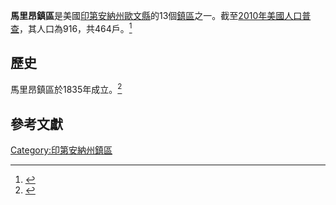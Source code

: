 {{Expand language|1=en|time=2020-07-11T12:13:48+00:00}}
{{Infobox settlement
|official_name            = 馬里昂鎮區
|native_name              = Marion Township
|settlement_type          = [[鎮區_(美國)|鎮區]]
|nickname                 = 
|motto                    =

<!-- Images -->
|image_skyline            = 
|imagesize                = 
|image_caption            = 
|image_flag               = 
|image_seal               =

<!-- Maps -->
|image_map                = Map highlighting Marion Township, Owen County, Indiana.svg
|mapsize                  = 250px
|map_caption              = 在歐文縣中的位置
|image_map1               = 
|mapsize1                 = 
|map_caption1             =

<!-- Location -->
|subdivision_type         = [[世界地理索引|国家]]
|subdivision_name         = {{USA}}
|subdivision_type1        = [[美国行政区划|州]]
|subdivision_name1        = {{flag|Indiana}}
|subdivision_type2        = [[印第安纳州县级行政区列表|縣]]
|subdivision_name2        = [[歐文縣_(印地安納州)|歐文縣]]
|government_footnotes     = 
|leader_title             = 
|leader_name              = 
|leader_title1            = 
|leader_name1             = 
|established_title        = 
|established_date         =

<!-- Area -->
|area_footnotes           = 
|area_magnitude           = 
|unit_pref                = Imperial
|area_total_sq_mi         = 35.94
|area_land_sq_mi          = 35.87
|area_water_sq_mi         = 0.07
|area_water_percent       = 0.19

<!-- Population -->
|population_as_of         = [[2010年美國人口普查|2010]]
|population_footnotes     = 
|population_total         = 916
|population_density_sq_mi = 25.5

<!-- General information -->
|elevation_footnotes      = 
|elevation_m              = 211
|elevation_ft             = 692
|coordinates              = {{coord|39|18|19|N|86|59|58|W|region:US-IN|display=inline,title}}

<!-- Area/postal codes & others -->
|timezone                 = 
|utc_offset               = 
|timezone_DST             = 
|utc_offset_DST           = 
|postal_code_type         = [[美國郵區編號|郵區編號]]
|postal_code              = 47427, 47431, 47455, 47460, 47833, 47841
|area_code                = 
|blank_name               = [[地名信息系统|GNIS ID]]
|blank_info               = [http://geonames.usgs.gov/pls/gnispublic/f?p=gnispq:3:::NO::P3_FID:453610 453610]
|website                  = 
|footnotes                = 
}}

'''馬里昂鎮區'''是美國[[印第安納州|印第安納州]][[歐文縣_(印地安納州)|歐文縣]]的13個[[鎮區_(美國)|鎮區]]之一。截至[[2010年美國人口普查|2010年美國人口普查]]，其人口為916，共464戶。<ref name="census">{{cite web
  |url=http://factfinder.census.gov/bkmk/table/1.0/en/DEC/10_SF1/GCTPH1.CY10/0500000US18119
  |archive-url=https://archive.today/20200212195942/http://factfinder.census.gov/bkmk/table/1.0/en/DEC/10_SF1/GCTPH1.CY10/0500000US18119
  |dead-url=yes
  |archive-date=2020-02-12
  |title=Population, Housing Units, Area, and Density: 2010 - County -- County Subdivision and Place -- 2010 Census Summary File 1
  |publisher=United States Census
  |accessdate=2013-05-10
}}</ref>

== 歷史 ==
馬里昂鎮區於1835年成立。<ref>{{cite book | url=https://archive.org/details/bub_gb_1VLWAAAAMAAJ | title=Counties of Clay and Owen, Indiana: Historical and Biographical | publisher=F.A. Battey & Company | author=Blanchard, Charles | year=1884 | pages=[https://archive.org/details/bub_gb_1VLWAAAAMAAJ/page/n711 737]}}</ref>
== 參考文獻 ==
{{reflist}}

{{indiana-stub}}
[[Category:印第安納州鎮區|Category:印第安納州鎮區]]